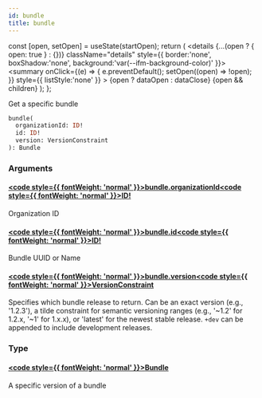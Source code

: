 ```yaml
---
id: bundle
title: bundle
---
```









  const [open, setOpen] = useState(startOpen);
  return (
    <details {...(open ? { open: true } : {})} className="details" style={{ border:'none', boxShadow:'none', background:'var(--ifm-background-color)' }}>
      <summary
        onClick={(e) => {
          e.preventDefault();
          setOpen((open) => !open);
        }}
        style={{ listStyle:'none' }}
      >
      {open ? dataOpen : dataClose}
      </summary>
      {open && children}
    </details>
  );
};








Get a specific bundle


```graphql
bundle(
  organizationId: ID!
  id: ID!
  version: VersionConstraint
): Bundle
```




### Arguments

#### [<code style={{ fontWeight: 'normal' }}>bundle.<b>organizationId</b></code>](#)<Bullet />[<code style={{ fontWeight: 'normal' }}><b>ID!</b></code>](/swapi/types/scalars/id.mdx) <Badge class="badge badge--secondary badge--non_null" text="non-null"/> <Badge class="badge badge--secondary " text="scalar"/> 
Organization ID


#### [<code style={{ fontWeight: 'normal' }}>bundle.<b>id</b></code>](#)<Bullet />[<code style={{ fontWeight: 'normal' }}><b>ID!</b></code>](/swapi/types/scalars/id.mdx) <Badge class="badge badge--secondary badge--non_null" text="non-null"/> <Badge class="badge badge--secondary " text="scalar"/> 
Bundle UUID or Name


#### [<code style={{ fontWeight: 'normal' }}>bundle.<b>version</b></code>](#)<Bullet />[<code style={{ fontWeight: 'normal' }}><b>VersionConstraint</b></code>](/swapi/types/scalars/version-constraint.mdx) <Badge class="badge badge--secondary " text="scalar"/> 
Specifies which bundle release to return. Can be an exact version (e.g., '1.2.3'),
a tilde constraint for semantic versioning ranges (e.g., '~1.2' for 1.2.x, '~1' for 1.x.x),
or 'latest' for the newest stable release. `+dev` can be appended to include development releases.


### Type

#### [<code style={{ fontWeight: 'normal' }}><b>Bundle</b></code>](/swapi/types/objects/bundle.mdx) <Badge class="badge badge--secondary " text="object"/> 
A specific version of a bundle